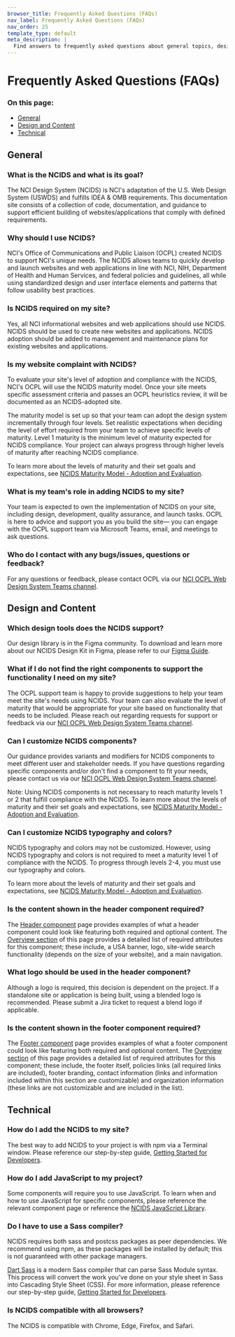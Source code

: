 ```yaml
---
browser_title: Frequently Asked Questions (FAQs)
nav_label: Frequently Asked Questions (FAQs)
nav_order: 25
template_type: default
meta_description: |
  Find answers to frequently asked questions about general topics, design elements, and technical aspects of the NCIDS.
---
```


# Frequently Asked Questions (FAQs)

### On this page:

- [General](#general)
- [Design and Content](#design-and-content)
- [Technical](#technical)

## General

### What is the NCIDS and what is its goal?

The NCI Design System (NCIDS) is NCI's adaptation of the U.S. Web Design System (USWDS) and fulfills IDEA & OMB requirements. This documentation site consists of a collection of code, documentation, and guidance to support efficient building of websites/applications that comply with defined requirements.

### Why should I use NCIDS?

NCI's Office of Communications and Public Liaison (OCPL) created NCIDS to support NCI's unique needs. The NCIDS allows teams to quickly develop and launch websites and web applications in line with NCI, NIH, Department of Health and Human Services, and federal policies and guidelines, all while using standardized design and user interface elements and patterns that follow usability best practices.

### Is NCIDS required on my site?

Yes, all NCI informational websites and web applications should use NCIDS. NCIDS should be used to create new websites and applications. NCIDS adoption should be added to management and maintenance plans for existing websites and applications.

### Is my website complaint with NCIDS?

To evaluate your site's level of adoption and compliance with the NCIDS, NCI's OCPL will use the NCIDS maturity model. Once your site meets specific assessment criteria and passes an OCPL heuristics review, it will be documented as an NCIDS-adopted site.

The maturity model is set up so that your team can adopt the design system incrementally through four levels. Set realistic expectations when deciding the level of effort required from your team to achieve specific levels of maturity. Level 1 maturity is the minimum level of maturity expected for NCIDS compliance. Your project can always progress through higher levels of maturity after reaching NCIDS compliance.

To learn more about the levels of maturity and their set goals and expectations, see [NCIDS Maturity Model - Adoption and Evaluation](/get-started/maturity-model).

### What is my team's role in adding NCIDS to my site?

Your team is expected to own the implementation of NCIDS on your site, including design, development, quality assurance, and launch tasks. OCPL is here to advice and support you as you build the site— you can engage with the OCPL support team via Microsoft Teams, email, and meetings to ask questions.

### Who do I contact with any bugs/issues, questions or feedback?

For any questions or feedback, please contact OCPL via our [NCI OCPL Web Design System Teams channel](https://teams.microsoft.com/dl/launcher/launcher.html?url=%2F_%23%2Fl%2Fteam%2F19%3AczPgjMLyJafICTCGz-n-NxlkmNF1tP1Ya6Eu2sZ1FTI1%40thread.tacv2%2Fconversations%3FgroupId%3De3158cae-7c76-436f-ba14-4a879d7695c5%26tenantId%3D14b77578-9773-42d5-8507-251ca2dc2b06&type=team&deeplinkId=557e274b-2436-4674-9bcc-1fecad79a457&directDl=true&msLaunch=true&enableMobilePage=true&suppressPrompt=true).

## Design and Content

### Which design tools does the NCIDS support?

Our design library is in the Figma community. To download and learn more about our NCIDS Design Kit in Figma, please refer to our [Figma Guide](/get-started/figma-guide).

### What if I do not find the right components to support the functionality I need on my site?

The OCPL support team is happy to provide suggestions to help your team meet the site's needs using NCIDS. Your team can also evaluate the level of maturity that would be appropriate for your site based on functionality that needs to be included. Please reach out regarding requests for support or feedback via our [NCI OCPL Web Design System Teams channel](https://teams.microsoft.com/dl/launcher/launcher.html?url=%2F_%23%2Fl%2Fteam%2F19%3AczPgjMLyJafICTCGz-n-NxlkmNF1tP1Ya6Eu2sZ1FTI1%40thread.tacv2%2Fconversations%3FgroupId%3De3158cae-7c76-436f-ba14-4a879d7695c5%26tenantId%3D14b77578-9773-42d5-8507-251ca2dc2b06&type=team&deeplinkId=557e274b-2436-4674-9bcc-1fecad79a457&directDl=true&msLaunch=true&enableMobilePage=true&suppressPrompt=true).

### Can I customize NCIDS components?

Our guidance provides variants and modifiers for NCIDS components to meet different user and stakeholder needs. If you have questions regarding specific components and/or don't find a component to fit your needs, please contact us via our [NCI OCPL Web Design System Teams channel](https://teams.microsoft.com/dl/launcher/launcher.html?url=%2F_%23%2Fl%2Fteam%2F19%3AczPgjMLyJafICTCGz-n-NxlkmNF1tP1Ya6Eu2sZ1FTI1%40thread.tacv2%2Fconversations%3FgroupId%3De3158cae-7c76-436f-ba14-4a879d7695c5%26tenantId%3D14b77578-9773-42d5-8507-251ca2dc2b06&type=team&deeplinkId=557e274b-2436-4674-9bcc-1fecad79a457&directDl=true&msLaunch=true&enableMobilePage=true&suppressPrompt=true).

Note: Using NCIDS components is not necessary to reach maturity levels 1 or 2 that fulfill compliance with the NCIDS. To learn more about the levels of maturity and their set goals and expectations, see [NCIDS Maturity Model - Adoption and Evaluation](/get-started/maturity-model).

### Can I customize NCIDS typography and colors?

NCIDS typography and colors may not be customized. However, using NCIDS typography and colors is not required to meet a maturity level 1 of compliance with the NCIDS. To progress through levels 2-4, you must use our typography and colors.

To learn more about the levels of maturity and their set goals and expectations, see [NCIDS Maturity Model - Adoption and Evaluation](/get-started/maturity-model).

### Is the content shown in the header component required?

The [Header component](/components/header) page provides examples of what a header component could look like featuring both required and optional content. The [Overview section](/components/header#overview) of this page provides a detailed list of required attributes for this component; these include, a USA banner, logo, site-wide search functionality (depends on the size of your website), and a main navigation.

### What logo should be used in the header component?

Although a logo is required, this decision is dependent on the project. If a standalone site or application is being built, using a blended logo is recommended. Please submit a Jira ticket to request a blend logo if applicable.

### Is the content shown in the footer component required?

The [Footer component](/components/footer) page provides examples of what a footer component could look like featuring both required and optional content. The [Overview section](/components/footer#overview) of this page provides a detailed list of required attributes for this component; these include, the footer itself, policies links (all required links are included), footer branding, contact information (links and information included within this section are customizable) and organization information (these links are not customizable and are included in the list).

## Technical

### How do I add the NCIDS to my site?

The best way to add NCIDS to your project is with npm via a Terminal window. Please reference our step-by-step guide, [Getting Started for Developers](/get-started/developers).

### How do I add JavaScript to my project?

Some components will require you to use JavaScript. To learn when and how to use JavaScript for specific components, please reference the relevant component page or reference the [NCIDS JavaScript Library](/ncids-js/index.html#md:nci-design-system-javascript-library).

### Do I have to use a Sass compiler?

NCIDS requires both sass and postcss packages as peer dependencies. We recommend using npm, as these packages will be installed by default; this is not guaranteed with other package managers.

[Dart Sass](https://www.npmjs.com/package/sass) is a modern Sass compiler that can parse Sass Module syntax. This process will convert the work you've done on your style sheet in Sass into Cascading Style Sheet (CSS). For more information, please reference our step-by-step guide, [Getting Started for Developers](/get-started/developers).

### Is NCIDS compatible with all browsers?

The NCIDS is compatible with Chrome, Edge, Firefox, and Safari.
